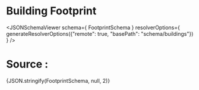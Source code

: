 



# Building Footprint

<JSONSchemaViewer schema={ FootprintSchema } resolverOptions={
    generateResolverOptions({"remote": true, "basePath": "schema/buildings"})
} />

# Source :

<CodeBlock language="json">{JSON.stringify(FootprintSchema, null, 2)}</CodeBlock>
